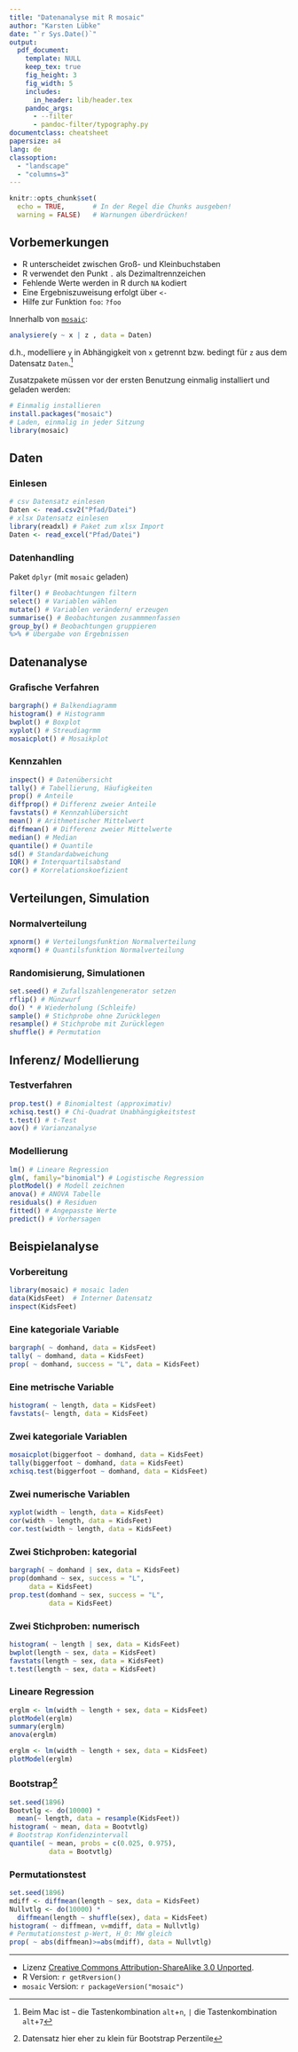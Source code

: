 ```yaml
---
title: "Datenanalyse mit R mosaic"
author: "Karsten Lübke"
date: "`r Sys.Date()`"
output: 
  pdf_document:
    template: NULL
    keep_tex: true
    fig_height: 3
    fig_width: 5
    includes:
      in_header: lib/header.tex
    pandoc_args:
      - --filter
      - pandoc-filter/typography.py
documentclass: cheatsheet
papersize: a4
lang: de
classoption: 
  - "landscape"
  - "columns=3"
---
```


```r
knitr::opts_chunk$set(
  echo = TRUE,       # In der Regel die Chunks ausgeben!
  warning = FALSE)   # Warnungen überdrücken!
```

## Vorbemerkungen

* R unterscheidet zwischen Groß- und Kleinbuchstaben
* R verwendet den Punkt `.` als Dezimaltrennzeichen
* Fehlende Werte werden in R durch `NA` kodiert
* Eine Ergebniszuweisung erfolgt über `<-`
* Hilfe zur Funktion `foo`: `?foo` 

Innerhalb von [`mosaic`](https://cran.r-project.org/package=mosaic):
```r
analysiere(y ~ x | z , data = Daten)
```
d.h., modelliere `y` in Abhängigkeit von `x` getrennt bzw. bedingt für `z` aus dem Datensatz `Daten`.^[Beim Mac ist `~` die Tastenkombination `alt`+`n`, `|` die Tastenkombination `alt`+`7`] 

Zusatzpakete müssen vor der ersten Benutzung einmalig installiert und geladen werden:
```r
# Einmalig installieren
install.packages("mosaic")
# Laden, einmalig in jeder Sitzung
library(mosaic) 
```


## Daten

### Einlesen
```r
# csv Datensatz einlesen
Daten <- read.csv2("Pfad/Datei") 
# xlsx Datensatz einlesen
library(readxl) # Paket zum xlsx Import
Daten <- read_excel("Pfad/Datei") 
```

### Datenhandling
Paket `dplyr` (mit `mosaic` geladen)
```r
filter() # Beobachtungen filtern
select() # Variablen wählen
mutate() # Variablen verändern/ erzeugen
summarise() # Beobachtungen zusammmenfassen
group_by() # Beobachtungen gruppieren
%>% # Übergabe von Ergebnissen
```

## Datenanalyse

### Grafische Verfahren
```r
bargraph() # Balkendiagramm
histogram() # Histogramm
bwplot() # Boxplot
xyplot() # Streudiagrmm
mosaicplot() # Mosaikplot
```

### Kennzahlen
```r
inspect() # Datenübersicht
tally() # Tabellierung, Häufigkeiten 
prop() # Anteile
diffprop() # Differenz zweier Anteile
favstats() # Kennzahlübersicht
mean() # Arithmetischer Mittelwert
diffmean() # Differenz zweier Mittelwerte
median() # Median
quantile() # Quantile
sd() # Standardabweichung
IQR() # Interquartilsabstand
cor() # Korrelationskoefizient
```

## Verteilungen, Simulation

### Normalverteilung
```r
xpnorm() # Verteilungsfunktion Normalverteilung
xqnorm() # Quantilsfunktion Normalverteilung
```

### Randomisierung, Simulationen
```r
set.seed() # Zufallszahlengenerator setzen
rflip() # Münzwurf
do() * # Wiederholung (Schleife)
sample() # Stichprobe ohne Zurücklegen
resample() # Stichprobe mit Zurücklegen
shuffle() # Permutation
```

## Inferenz/ Modellierung

### Testverfahren
```r
prop.test() # Binomialtest (approximativ)
xchisq.test() # Chi-Quadrat Unabhängigkeitstest
t.test() # t-Test
aov() # Varianzanalyse
```


### Modellierung
```r
lm() # Lineare Regression
glm(, family="binomial") # Logistische Regression
plotModel() # Modell zeichnen
anova() # ANOVA Tabelle
residuals() # Residuen 
fitted() # Angepasste Werte 
predict() # Vorhersagen
```

## Beispielanalyse

### Vorbereitung
```r
library(mosaic) # mosaic laden
data(KidsFeet)  # Interner Datensatz
inspect(KidsFeet)
```

### Eine kategoriale Variable
```r
bargraph( ~ domhand, data = KidsFeet)
tally( ~ domhand, data = KidsFeet)
prop( ~ domhand, success = "L", data = KidsFeet)
```

### Eine metrische Variable
```r
histogram( ~ length, data = KidsFeet)
favstats(~ length, data = KidsFeet)
```

### Zwei kategoriale Variablen
```r
mosaicplot(biggerfoot ~ domhand, data = KidsFeet)
tally(biggerfoot ~ domhand, data = KidsFeet)
xchisq.test(biggerfoot ~ domhand, data = KidsFeet)
```

### Zwei numerische Variablen
```r
xyplot(width ~ length, data = KidsFeet)
cor(width ~ length, data = KidsFeet)
cor.test(width ~ length, data = KidsFeet)
```

### Zwei Stichproben: kategorial
```r
bargraph( ~ domhand | sex, data = KidsFeet)
prop(domhand ~ sex, success = "L", 
     data = KidsFeet)
prop.test(domhand ~ sex, success = "L", 
          data = KidsFeet)
``` 

### Zwei Stichproben: numerisch
```r
histogram( ~ length | sex, data = KidsFeet)
bwplot(length ~ sex, data = KidsFeet)
favstats(length ~ sex, data = KidsFeet)
t.test(length ~ sex, data = KidsFeet)
```

### Lineare Regression
```r
erglm <- lm(width ~ length + sex, data = KidsFeet)
plotModel(erglm)
summary(erglm)
anova(erglm)
```
```r
erglm <- lm(width ~ length + sex, data = KidsFeet)
plotModel(erglm)
```

### Bootstrap^[Datensatz hier eher zu klein für Bootstrap Perzentile]
```r
set.seed(1896) 
Bootvtlg <- do(10000) * 
  mean(~ length, data = resample(KidsFeet))
histogram( ~ mean, data = Bootvtlg)
# Bootstrap Konfidenzintervall
quantile( ~ mean, probs = c(0.025, 0.975), 
          data = Bootvtlg)
```

### Permutationstest
```r
set.seed(1896)
mdiff <- diffmean(length ~ sex, data = KidsFeet)
Nullvtlg <- do(10000) *
  diffmean(length ~ shuffle(sex), data = KidsFeet)
histogram( ~ diffmean, v=mdiff, data = Nullvtlg)
# Permutationstest p-Wert, H_0: MW gleich
prop( ~ abs(diffmean)>=abs(mdiff), data = Nullvtlg)
```


---

* Lizenz [Creative Commons Attribution-ShareAlike 3.0 Unported](http://creativecommons.org/licenses/by-sa/3.0). 
* R Version: `r getRversion()`
* `mosaic` Version: `r packageVersion("mosaic")`



